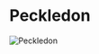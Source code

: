 

# Peckledon

<Image src="https://cdn.sanity.io/images/1as7cn02/production/de44aaf51546b306509acd5a4a49a7120da9ea95-1280x720.png?w=976&h=350&fit=crop&crop=center&auto=format" alt="Peckledon" width={976} height={350}  />

<ProjectDetails
  region="Westerlands"
  house="House Peckledon"
  type="Castle"
  status="Completed"
  warp="/warp peckledon"
  projectLead="Birdman7"
  dateStarted="September 7, 2015"
  dateCompleted="September 7, 2015"
/>

